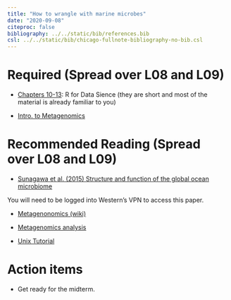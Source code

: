 ```yaml
---
title: "How to wrangle with marine microbes"
date: "2020-09-08"
citeproc: false
bibliography: ../../static/bib/references.bib
csl: ../../static/bib/chicago-fullnote-bibliography-no-bib.csl
---
```



# Required (Spread over L08 and L09)

- [Chapters 10-13](https://r4ds.had.co.nz/wrangle-intro.html): R for Data Sience (they are short 
and most of the material is already familiar to you)

- [Intro. to Metagenomics](https://www.youtube.com/watch?v=gWzUWa7-UWA)

# Recommended Reading (Spread over L08 and L09)

- [Sunagawa et al. (2015) Structure and function of the global ocean microbiome](https://science.sciencemag.org/content/348/6237/1261359.long)

You will need to be logged into Western's VPN to access this paper.

- [Metagenonomics (wiki)](https://en.wikipedia.org/wiki/Metagenomics)


- [Metagenomics analysis](https://www.youtube.com/watch?v=TnWeVUx5ERU)

- [Unix Tutorial](http://www.ee.surrey.ac.uk/Teaching/Unix/unixintro.html)


# Action items  


- Get ready for the midterm.



